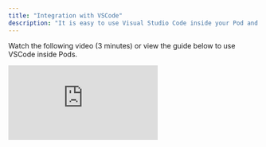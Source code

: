```yaml
---
title: "Integration with VSCode"
description: "It is easy to use Visual Studio Code inside your Pod and navigate the filesystem on your favorite IDE."
---
```


Watch the following video (3 minutes) or view the guide below to use VSCode inside Pods.

<div style={{ position: "relative", paddingBottom: "56.25%", height: 0 }}>
  <iframe
    src="https://www.loom.com/embed/39ff9bcd70af4c45bc997816d7a43dc0"
    frameBorder={0}
    webkitallowfullscreen
    mozallowfullscreen
    allowFullScreen
    style={{
      position: "absolute",
      top: 0,
      left: 0,
      width: "100%",
      height: "100%",
    }}
  />
</div>

1. First, download the “Remote - SSH” extension in VSCode.

![](/images/vscode-1.png)

2. Click on the green remote icon at the bottom left of your VSCode Window.

![](/images/vscode-2.png)

3. Select **Connect to Host**.

![](/images/vscode-3.png)

4. Select **Add New SSH Host**.

![](/images/vscode-4.png)

5. Copy the SSH command on the sidebar of Pods.

![](/images/vscode-5.png)

## Was this article helpful?

[👍](https://gucjxnd0b2v.typeform.com/to/pHRudLeW?typeform-medium=embed-email#source=getting-started&answers-dba3616d-33cf-4869-9661-56a59736abc2=dba3616d-33cf-4869-9661-56a59736abc2-yes) or [👎](https://gucjxnd0b2v.typeform.com/to/pHRudLeW?typeform-medium=embed-email#source=getting-started&answers-dba3616d-33cf-4869-9661-56a59736abc2=dba3616d-33cf-4869-9661-56a59736abc2-no)
